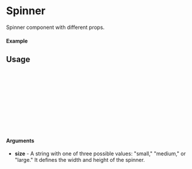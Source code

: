 
<Meta of={Spinner} title="Spinner" />

# Spinner

Spinner component with different props.

#### Example

<Canvas of={Spinner.Default} layout="padded" />

## Usage

```ts
import {Spinner} from "erinmyoung-ui";

const SpinnerExample = () => {
  return (
      <Spinner
        size={"small"}
      />
  );
};

export default SpinnerExample;
```

#### Arguments

- **size** - A string with one of three possible values: "small," "medium," or "large." It defines the width and height of the spinner.
